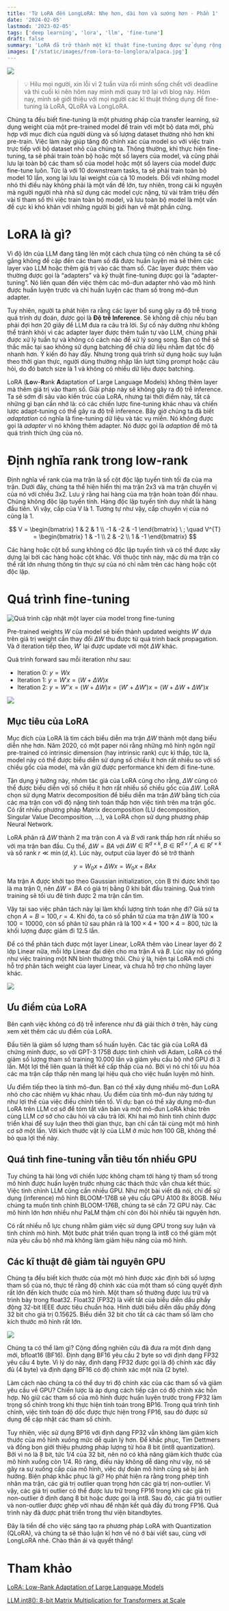 ```yaml
---
title: 'Từ LoRA đến LongLoRA: Nhẹ hơn, dài hơn và sướng hơn - Phần 1'
date: '2024-02-05'
lastmod: '2023-02-05'
tags: ['deep learning', 'lora', 'llm', 'fine-tune']
draft: false
summary: 'LoRA đã trở thành một kĩ thuật fine-tuning được sử dụng rộng rãi với sự tối ưu của nó. Trong series này, chúng ta sẽ thảo luận về LoRA, lượng tử hoá và một phiên bản mở rộng của LoRA với context dài hơn.'
images: ['/static/images/from-lora-to-longlora/alpaca.jpg']
---
```


![](/static/images/from-lora-to-longlora/alpaca.jpg)

> 💡 Hilu mọi người, xin lỗi vì 2 tuần vừa rồi mình sống chết với deadline và thi cuối kì nên hôm nay mình mới quay trở lại với blog này. Hôm nay, mình sẽ giới thiệu với mọi người các kĩ thuật thông dụng để fine-tuning là LoRA, QLoRA và LongLoRA.

Chúng ta đều biết fine-tuning là một phương pháp của transfer learning, sử dụng weight của một pre-trained model để train với một bộ data mới, phù hợp với mục đích của người dùng và số lượng dataset thường nhỏ hơn khi pre-train. Việc làm này giúp tăng độ chính xác của model so với việc train trực tiếp với bộ dataset nhỏ của chúng ta. Thông thường, khi thực hiện fine-tuning, ta sẽ phải train toàn bộ hoặc một số layers của model, và cũng phải lưu lại toàn bộ các tham số của model hoặc một số layers của model được fine-tune luôn. Tức là với 10 downstream tasks, ta sẽ phải train toàn bộ model 10 lần, xong lại lưu lại weight của cả 10 models. Đối với những model nhỏ thì điều này không phải là một vấn đề lớn, tuy nhiên, trong cái kỉ nguyên mà người người nhà nhà sử dụng các model cực nặng, từ vài trăm triệu đến vài tỉ tham số thì việc train toàn bộ model, và lưu toàn bộ model là một vấn đề cực kì khó khăn với những người bị giới hạn về mặt phần cứng.

# LoRA là gì?

Vì độ lớn của LLM đang tăng lên một cách chưa từng có nên chúng ta sẽ cố gắng không đề cập đến các tham số đã được huấn luyện mà sẽ thêm các layer vào LLM hoặc thêm giá trị vào các tham số. Các layer được thêm vào thường được gọi là “adapters” và kỹ thuật fine-tuning được gọi là “adapter-tuning”. Nó liên quan đến việc thêm các mô-đun adapter nhỏ vào mô hình được huấn luyện trước và chỉ huấn luyện các tham số trong mô-đun adapter.

Tuy nhiên, người ta phát hiện ra rằng các layer bổ sung gây ra độ trễ trong quá trình dự đoán, được gọi là **Độ trễ Inference**. Sẽ không dễ chịu nếu bạn phải đợi hơn 20 giây để LLM đưa ra câu trả lời. Sự cố này dường như không thể tránh khỏi vì các adapter layer được thêm tuần tự vào LLM, chúng phải được xử lý tuần tự và không có cách nào để xử lý song song. Bạn có thể sẽ thắc mắc tại sao không sử dụng batching để chia dữ liệu nhằm đạt tốc độ nhanh hơn. Ý kiến ​​đó hay đấy. Nhưng trong quá trình sử dụng hoặc suy luận theo thời gian thực, người dùng thường nhập lần lượt từng prompt hoặc câu hỏi, do đó batch size là 1 và không có nhiều dữ liệu được batching.

LoRA (**Lo**w-**R**ank **A**daptation of Large Language Models) không thêm layer mà thêm giá trị vào tham số. Giải pháp này sẽ không gây ra độ trễ inference. Ta sẽ sớm đi sâu vào kiến trúc của LoRA, nhưng tại thời điểm này, tất cả những gì bạn cần nhớ là: có các chiến lược fine-tuning khác nhau và chiến lược adapt-tuning có thể gây ra độ trễ inference. Bây giờ chúng ta đã biết *adaptation* có nghĩa là fine-tuning dữ liệu và tác vụ miền. Nó không được gọi là *adapter* vì nó không thêm adapter. Nó được gọi là *adaption* để mô tả quá trình thích ứng của nó.

# Định nghĩa rank trong low-rank
Định nghĩa về rank của ma trận là số cột độc lập tuyến tính tối đa của ma trận. Dưới đây, chúng ta thể hiện hiển thị ma trận 2x3 và ma trận chuyển vị của nó với chiều 3x2. Lưu ý rằng hai hàng của ma trận hoàn toàn đối nhau. Chúng không độc lập tuyến tính. Hàng độc lập tuyến tính duy nhất là hàng đầu tiên. Vì vậy, cấp của V là 1. Tương tự như vậy, cấp chuyển vị của nó cũng là 1.

$$
V = \begin{bmatrix}
1 & 2 & 1 \\
-1 & -2 & -1
\end{bmatrix} \ ; \quad
V^{T} = \begin{bmatrix}
1 & -1 \\
2 & -2 \\
1 & -1
\end{bmatrix}
$$

Các hàng hoặc cột bổ sung không có độc lập tuyến tính và có thể được xây dựng lại bởi các hàng hoặc cột khác. Với thuộc tính này, mặc dù ma trận có thể rất lớn nhưng thông tin thực sự của nó chỉ nằm trên các hàng hoặc cột độc lập.

# Quá trình fine-tuning

![Quá trình cập nhật một layer của model trong fine-tuning](/static/images/from-lora-to-longlora/lora-finetune.png)

Pre-trained weights $W$ của model sẽ biến thành updated weights $W'$ dựa trên giá trị weight cần thay đổi $\Delta W$ thu được từ quá trình back propagation. Và ở iteration tiếp theo, $W'$ lại được update với một $\Delta W$ khác.

Quá trình forward sau mỗi iteration như sau:
* Iteration 0: $y = Wx$
* Iteration 1: $y = W'x = (W + \Delta W)x$
* Iteration 2: $y = W''x = (W + \Delta W)x = (W' + \Delta W')x = (W + \Delta W + \Delta W')x$

![](/static/images/from-lora-to-longlora/update-w.png)

## Mục tiêu của LoRA

Mục đích của LoRA là tìm cách biểu diễn ma trận $\Delta W$ thành một dạng biểu diễn nhẹ hơn. Năm 2020, có một paper nói rằng những mô hình ngôn ngữ pre-trained có intrinsic dimension (hay intrinsic rank) cực kì thấp, tức là, model này có thể được biểu diễn sử dụng số chiều ít hơn rất nhiều so với số chiều gốc của model, mà vẫn giữ được performance khi đem đi fine-tune.

Tận dụng ý tưởng này, nhóm tác giả của LoRA cũng cho rằng, $\Delta W$ cũng có thể được biểu diễn với số chiều ít hơn rất nhiều số chiều gốc của $\Delta W$. LoRA chọn sử dụng Matrix decomposition để biểu diễn ma trận $\Delta W$ bằng tích của các ma trận con với độ nặng tính toán thấp hơn việc tính trên ma trận gốc. Có rất nhiều phương pháp Matrix decomposition (LU decomposition, Singular Value Decomposition, ...), và LoRA chọn sử dụng phương pháp Neural Network.

LoRA phân rã $\Delta W$ thành 2 ma trận con $A$ và $B$ với rank thấp hơn rất nhiều so với ma trận ban đầu. Cụ thể, $\Delta W = BA$ với $\Delta W \in \mathrm{R}^{d \times k}, B \in \mathrm{R}^{d \times r}, A \in \mathrm{R}^{r \times k}$ và số rank $r \ll \min (d,k)$. Lúc này, output của layer đó sẽ trở thành

$$
y = W_{0}x + \Delta Wx = W_{0}x + BAx
$$

Ma trận A được khởi tạo theo Gaussian initialization, còn B thì được khởi tạo là ma trận 0, nên $\Delta W = BA$ có giá trị bằng 0 khi bắt đầu training. Quá trình training sẽ tối ưu đê tính được 2 ma trận cần tìm.

Vậy tại sao việc phân tách này lại làm khối lượng tính toán nhẹ đi? Giả sử ta chọn $A = B = 100, r = 4$. Khi đó, ta có số phần tử của ma trận $\Delta W$ là $100 \times 100 = 10000$, còn số phân tử sau phân rã là $100 \times 4 + 100 \times 4 = 800$, tức là khối lượng được giảm đi 12.5 lần.

Để có thể phân tách được một layer Linear, LoRA thêm vào Linear layer đó 2 lớp Linear nữa, mỗi lớp Linear đại diện cho ma trận $A$ và $B$. Lúc này nó giống như việc training một NN bình thường thôi. Chú ý là, hiện tại LoRA mới chỉ hỗ trợ phân tách weight của layer Linear, và chưa hỗ trợ cho những layer khác.

![](/static/images/from-lora-to-longlora/decompose.png)

## Ưu điểm của LoRA

Bên cạnh việc không có độ trễ inference như đã giải thích ở trên, hãy cùng xem xét thêm các ưu điểm của LoRA.

Đầu tiên là giảm số lượng tham số huấn luyện. Các tác giả của LoRA đã chứng minh được, so với GPT-3 175B được tinh chỉnh với Adam, LoRA có thể giảm số lượng tham số training 10.000 lần và giảm yêu cầu bộ nhớ GPU đi 3 lần. Một lợi thế liên quan là thiết kế cấp thấp của nó. Bởi vì nó chỉ tối ưu hóa các ma trận cấp thấp nên mang lại hiệu quả cho việc huấn luyện mô hình.

Ưu điểm tiếp theo là tính mô-đun. Bạn có thể xây dựng nhiều mô-đun LoRA nhỏ cho các nhiệm vụ khác nhau. Ưu điểm của tính mô-đun này tương tự như lợi thế của việc điều chỉnh tiền tố. Ví dụ: bạn có thể xây dựng mô-đun LoRA trên LLM cơ sở để tóm tắt văn bản và một mô-đun LoRA khác trên cùng LLM cơ sở cho câu hỏi và câu trả lời. Khi hai mô hình tinh chỉnh được triển khai để suy luận theo thời gian thực, bạn chỉ cần tải cùng một mô hình cơ sở một lần. Với kích thước vật lý của LLM ở mức hơn 100 GB, không thể bỏ qua lợi thế này.

## Quá tình fine-tuning vẫn tiêu tốn nhiều GPU

Tuy chúng ta hài lòng với chiến lược không chạm tới hàng tỷ tham số trong mô hình được huấn luyện trước nhưng các thách thức vẫn chưa kết thúc. Việc tinh chỉnh LLM cũng cần nhiều GPU. Như một bài viết đã nói, chỉ để sử dụng (inference) mô hình BLOOM-176B sẽ yêu cầu GPU A100 8x 80GB. Nếu chúng ta muốn tinh chỉnh BLOOM-176B, chúng ta sẽ cần 72 GPU này. Các mô hình lớn hơn nhiều như PaLM thậm chí còn đòi hỏi nhiều tài nguyên hơn.

Có rất nhiều nỗ lực chung nhằm giảm việc sử dụng GPU trong suy luận và tinh chỉnh mô hình. Một bước phát triển quan trọng là int8 có thể giảm một nửa yêu cầu bộ nhớ mà không làm giảm hiệu năng của mô hình.

## Các kĩ thuật đê giảm tài nguyên GPU

Chúng ta đều biết kích thước của một mô hình được xác định bởi số lượng tham số của nó, thực tế rằng độ chính xác của một tham số cũng quyết định rất lớn đến kích thước của mô hình. Một tham số thường được lưu trữ và trình bày trong float32. Float32 (FP32) là viết tắt của biểu diễn dấu phẩy động 32-bit IEEE được tiêu chuẩn hóa. Hình dưới biểu diễn dấu phẩy động 32 bit cho giá trị 0.15625. Biểu diễn 32 bit cho tất cả các tham số làm cho kích thước mô hình rất lớn.

![](/static/images/from-lora-to-longlora/fp32.jpg)

Chúng ta có thể làm gì? Cộng đồng nghiên cứu đã đưa ra một định dạng mới, bfloat16 (BF16). Định dạng BF16 yêu cầu 2 byte so với định dạng FP32 yêu cầu 4 byte. Vì lý do này, định dạng FP32 được gọi là độ chính xác đầy đủ (4 byte) và định dạng BF16 có độ chính xác một nửa (2 byte).

Làm cách nào chúng ta có thể duy trì độ chính xác của các tham số và giảm yêu cầu về GPU? Chiến lược là áp dụng cách tiếp cận có độ chính xác hỗn hợp. Nó giữ các tham số của mô hình được huấn luyện trước trong FP32 làm trọng số chính trong khi thực hiện tính toán trong BP16. Trong quá trình tinh chỉnh, việc tính toán độ dốc được thực hiện trong FP16, sau đó được sử dụng để cập nhật các tham số chính.

Tuy nhiên, việc sử dụng BP16 với định dạng FP32 vẫn không làm giảm kích thước của mô hình xuống mức dễ quản lý hơn. Để khắc phục, Tim Dettmers và đồng bọn giới thiệu phương pháp lượng tử hóa 8 bit (int8 quantization). Bởi vì nó là 8 bit, tức 1/4 của 32 bit, nên nó có khả năng giảm kích thước của mô hình xuống còn 1/4. Rõ ràng, điều này không dễ dàng như vậy, nó sẽ gây ra sự xuống cấp của mô hình, việc dự đoán mô hình cũng sẽ bị ảnh hưởng. Biện pháp khắc phục là gì? Họ phát hiện ra rằng trong phép tính nhân ma trận, các giá trị outlier quan trọng hơn các giá trị non-outlier. Vì vậy, các giá trị outlier có thể được lưu trữ trong FP16 trong khi các giá trị non-outlier ở định dạng 8 bit hoặc được gọi là int8. Sau đó, các giá trị outlier và non-outlier được ghép với nhau để nhận kết quả đầy đủ trong FP16. Quá trình này đã được phát triển trong thư viện bitandbytes.

Đây là tiền đề cho việc sáng tạo ra phương pháp LoRA with Quantization (QLoRA), và chúng ta sẽ thảo luận kĩ hơn về nó ở bài viết sau, cùng với LongLoRA nhé. Chào thân ái và quyết thắng!

# Tham khảo

[LoRA: Low-Rank Adaptation of Large Language Models](https://arxiv.org/abs/2106.09685)

[LLM.int8(): 8-bit Matrix Multiplication for Transformers at Scale](https://arxiv.org/abs/2208.07339)